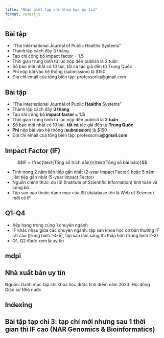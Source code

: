 ```yaml
---
title: "Nhận biết tạp chí khoa học uy tín"
format: revealjs
---
```


## Bài tập

- "The International Journal of Public Healths Systems"
- Thành lập cách đây 3 tháng
- Tạp chí công bố impact factor = 1.5
- Thời gian trung bình từ lúc nộp đến publish là 2 tuần
- Số báo mới nhất có 10 bài, tất cả tác giả đến từ Trung Quốc
- Phí nộp bài vào hệ thống (submission) là $150
- Địa chỉ email của tổng biên tập: professorliu@gmail.com

## Bài tập

- "The International Journal of Public **Healths** Systems"
- Thành lập cách đây **3 tháng**
- Tạp chí công bố **impact factor = 1.5**
- Thời gian trung bình từ lúc nộp đến publish là **2 tuần**
- Số báo mới nhất có 10 bài, **tất cả** tác giả đến từ **Trung Quốc**
- **Phí** nộp bài vào hệ thống (**submission**) là $150
- Địa chỉ email của tổng biên tập: professorliu**@gmail.com**

## Impact Factor (IF)

$$IF = \frac{\text{Tổng số trích dẫn}}{\text{Tổng số bài báo}}$$

- Tính trong 2 năm liên tiếp gần nhất (2-year Impact Factor) hoặc 5 năm liên tiếp gần nhất (5-year Impact Factor)
- Nguồn chính thức: do ISI (Institute of Scientific Information) tính toán và công bố
- Tập san nào thuộc danh mục của ISI (database tên là Web of Science) mới có IF

## Q1-Q4

- Xếp hạng trong cùng 1 chuyên ngành
- IF khác nhau giữa các chuyên ngành: tập san khoa học cơ bản thường IF rất cao (trung bình >4-5), tập san lâm sàng thì thấp hơn (trung bình 2-3)
- Q1, Q2 được xem là uy tín

## mdpi

## Nhà xuất bản uy tín

Nguồn: Danh mục tạp chí khoa học được tính điểm năm 2023. Hội đồng Giáo sư Nhà nước.

## Indexing

## Bài tập tạp chí 3: tạp chí mới nhưng sau 1 thời gian thì IF cao (NAR Genomics & Bioinformatics)

